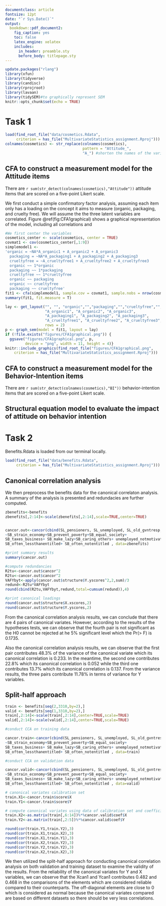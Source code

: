 ```yaml
---
documentclass: article
fontsize: 12pt
date: "`r Sys.Date()`"
output: 
  bookdown::pdf_document2: 
    fig_caption: yes
    toc: false
    latex_engine: xelatex
    includes:
      in_header: preamble.sty
      before_body: titlepage.sty
---
```


```r
update.packages("rlang")
library(xfun)
library(tidyverse)
library(candisc)
library(rprojroot)
library(lavaan)
library(tidySEM)#to graphically represent SEM
knitr::opts_chunk$set(echo = TRUE)
```

# Task 1

```r
load(find_root_file("data/cosmetics.Rdata", 
     criterion = has_file("MultivariateStatistics_assignment.Rproj")))
colnames(cosmetics) <- str_replace(colnames(cosmetics), 
                                   pattern = "Attitude_", 
                                   "A_") #shorten the names of the variables
```

## CFA to construct a measurement model for the Attitude items
There are `r sum(str_detect(colnames(cosmetics),"Attitude"))` attitude items that are scored on a five-point Likert scale.

We first conduct a simple confirmatory factor analysis, assuming each item only has a loading on the concept it aims to measure (organic, packaging, and cruelty free). We will assume the the three latent variables are correlated. Figure \@ref(fig:CFA1graphical) shows a graphical representation of the model, including all correlations and 

```r
#We first center the variables
cosmetics_center <- scale(cosmetics, center = TRUE)
covmat1 <- cov(cosmetics_center[,1:9])
simplemodel1 <- 
'organic = ~NA*A_organic1 + A_organic2 + A_organic3
  packaging = ~NA*A_packaging1 + A_packaging2 + A_packaging3
  crueltyfree = ~A_crueltyfree1 + A_crueltyfree2 + A_crueltyfree3
  organic ~~ 1*organic
  packaging ~~ 1*packaging
  crueltyfree ~~ 1*crueltyfree
  organic ~~ packaging
  organic ~~ crueltyfree
  packaging ~~ crueltyfree'
fit1 <- cfa(simplemodel1, sample.cov = covmat1, sample.nobs = nrow(cosmetics))
summary(fit1, fit.measure = T)
```


```r
lay <- get_layout("", "", "organic","","packaging","","crueltyfree","", "",
                  "A_organic1", "A_organic2", "A_organic3", 
                  "A_packaging1", "A_packaging2", "A_packaging3", 
                  "A_crueltyfree1", "A_crueltyfree2", "A_crueltyfree3", 
                  rows = 2)
p <- graph_sem(model = fit1, layout = lay)
if (!file.exists("figures/CFA1graphical.png")) {
  ggsave("figures/CFA1graphical.png", p, 
         device = "png", width = 11, height = 4)}
knitr::include_graphics(find_root_file("figures/CFA1graphical.png", 
    criterion = has_file("MultivariateStatistics_assignment.Rproj")))
```

## CFA to construct a measurement model for the Behavior-Intention items
There are `r sum(str_detect(colnames(cosmetics),"BI"))` behavior-intention items that are scored on a five-point Likert scale. 

## Structural equation model to evaluate the impact of attitude on behavior intention

# Task 2

Benefits.Rdata is loaded from our terminal locally.

```r
load(find_root_file("data/benefits.Rdata", 
     criterion = has_file("MultivariateStatistics_assignment.Rproj")))
```

## Canonical correlation analysis

We then preprocess the benefits data for the canonical correlaton analysis. A summary of the analysis is presented and redundacies are further computed.  

```r
zbenefits<-benefits
zbenefits[,2:14]<-scale(zbenefits[,2:14],scale=TRUE,center=TRUE) 


cancor.out<-cancor(cbind(SL_pensioners, SL_unemployed, SL_old_gvntresp, SL_unemp_gvntresp) 
~SB_strain_economy+SB_prevent_poverty+SB_equal_society+
SB_taxes_business+ SB_make_lazy+SB_caring_others+ unemployed_notmotivated+
SB_often_lessthanentitled+ SB_often_notentitled , data=zbenefits) 

#print summary results 
summary(cancor.out)

#compute redundancies 
R2tu<-cancor.out$cancor^2 
R2tu<-cancor.out$cancor^2 
VAFYbyt<-apply(cancor.out$structure$Y.yscores^2,2,sum)/3 
redund<-R2tu*VAFYbyt 
round(cbind(R2tu,VAFYbyt,redund,total=cumsum(redund)),4) 

#print canonical loadings 
round(cancor.out$structure$X.xscores,2) 
round(cancor.out$structure$Y.yscores,2)

```

From the canonical correlation analysis results, we can conclude that there are 4 pairs of canonical variates. However, according to the results of the hypotheses tests, we can observe that the fourth pair is not significant as the H0 cannot be rejected at he 5% significant level which the Pr(> F) is 0.1735. 

Also the canonical correlation analysis results, we can observe that the first pair contributes 48.3% of the variance of the canonical variate which its canonical correlation is 0.233. In the meantime, the second one contributes 22.8% which its canonical correlation is 0.052 while the third one contributes 13.7% which its canonical correlation is 0.137.
From the variance results, the three pairs contribute 11.78% in terms of variance for Y variables. 

## Split-half approach

```r

train <- benefits[seq(2,3310,by=2),]
valid <- benefits[seq(1,3310,by=2),]
train[,2:14]<-scale(train[,2:14],center=TRUE,scale=TRUE)
valid[,2:14]<-scale(valid[,2:14],center=TRUE,scale=TRUE)

#conduct CCA on training data

cancor.train<-cancor(cbind(SL_pensioners, SL_unemployed, SL_old_gvntresp, SL_unemp_gvntresp) 
~SB_strain_economy+SB_prevent_poverty+SB_equal_society+
SB_taxes_business+ SB_make_lazy+SB_caring_others+ unemployed_notmotivated+
SB_often_lessthanentitled+ SB_often_notentitled , data=train) 

#conduct CCA on validation data

cancor.valid<-cancor(cbind(SL_pensioners, SL_unemployed, SL_old_gvntresp, SL_unemp_gvntresp) 
~SB_strain_economy+SB_prevent_poverty+SB_equal_society+
SB_taxes_business+ SB_make_lazy+SB_caring_others+ unemployed_notmotivated+
SB_often_lessthanentitled+ SB_often_notentitled , data=valid) 

# canonical variates calibration set
train.X1<-cancor.train$score$X
train.Y1<-cancor.train$score$Y

# compute canonical variates using data of calibration set and coefficients estimated on validation set
train.X2<-as.matrix(train[,6:14])%*%cancor.valid$coef$X
train.Y2<-as.matrix(train[,2:5])%*%cancor.valid$coef$Y

round(cor(train.Y1,train.Y2),3) 
round(cor(train.X1,train.X2),3) 
round(cor(train.X1,train.Y1),3) 
round(cor(train.X2,train.Y2),3) 
round(cor(train.Y2,train.Y2),3) 
round(cor(train.X2,train.X2),3)

```

We then utilized the split-half approach for conducting canonical correlation analysis on both validation and training dataset to examine the validity of the results.  From the reliability of the canonical variates for Y and X variables, we can observe that the Xcan1 and Ycan1 contributes 0.482 and 0.468 in the comparisons of the elements which are considered reliable compared to their counterparts. The off-diagonal elements are close to 0 which is considered as normal because the canonical variates compared are based on different datasets so there should be very less correlations. 
